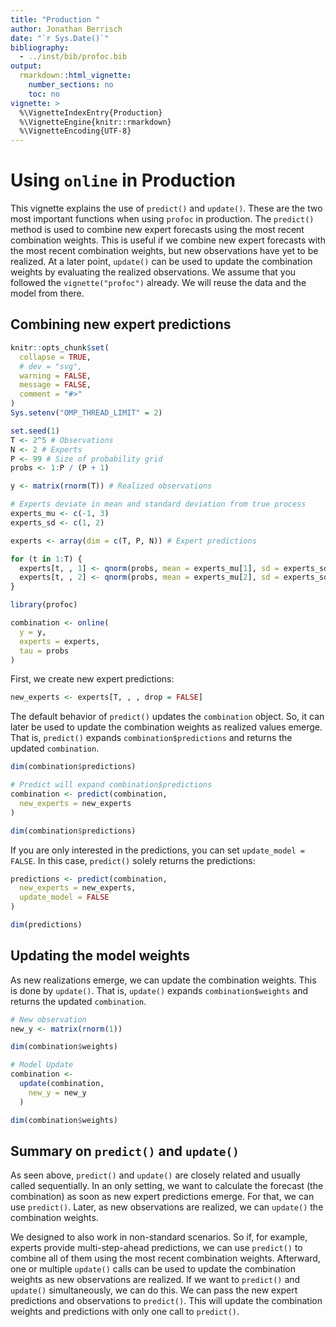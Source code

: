 ```yaml
---
title: "Production "
author: Jonathan Berrisch
date: "`r Sys.Date()`"
bibliography:
  - ../inst/bib/profoc.bib
output:
  rmarkdown::html_vignette:
    number_sections: no
    toc: no
vignette: >
  %\VignetteIndexEntry{Production}
  %\VignetteEngine{knitr::rmarkdown}
  %\VignetteEncoding{UTF-8}
---
```


# Using `online` in Production

This vignette explains the use of `predict()` and `update()`. These are the two most important functions when using `profoc` in production. The `predict()` method is used to combine new expert forecasts using the most recent combination weights. This is useful if we combine new expert forecasts with the most recent combination weights, but new observations have yet to be realized. At a later point, `update()` can be used to update the combination weights by evaluating the realized observations. We assume that you followed the `vignette("profoc")` already. We will reuse the data and the model from there.

## Combining new expert predictions

```r
knitr::opts_chunk$set(
  collapse = TRUE,
  # dev = "svg",
  warning = FALSE,
  message = FALSE,
  comment = "#>"
)
Sys.setenv("OMP_THREAD_LIMIT" = 2)

set.seed(1)
T <- 2^5 # Observations
N <- 2 # Experts
P <- 99 # Size of probability grid
probs <- 1:P / (P + 1)

y <- matrix(rnorm(T)) # Realized observations

# Experts deviate in mean and standard deviation from true process
experts_mu <- c(-1, 3)
experts_sd <- c(1, 2)

experts <- array(dim = c(T, P, N)) # Expert predictions

for (t in 1:T) {
  experts[t, , 1] <- qnorm(probs, mean = experts_mu[1], sd = experts_sd[1])
  experts[t, , 2] <- qnorm(probs, mean = experts_mu[2], sd = experts_sd[2])
}

library(profoc)

combination <- online(
  y = y,
  experts = experts,
  tau = probs
)
```


First, we create new expert predictions:

```r
new_experts <- experts[T, , , drop = FALSE]
```

The default behavior of `predict()` updates the `combination` object. So, it can later be used to update the combination weights as realized values emerge. That is, `predict()` expands `combination$predictions` and returns the updated `combination`. 


```r
dim(combination$predictions)

# Predict will expand combination$predictions
combination <- predict(combination,
  new_experts = new_experts
)

dim(combination$predictions)
```

If you are only interested in the predictions, you can set `update_model = FALSE`. In this case, `predict()` solely returns the predictions:
```r
predictions <- predict(combination,
  new_experts = new_experts,
  update_model = FALSE
)

dim(predictions)
```


## Updating the model weights

As new realizations emerge, we can update the combination weights. This is done by `update()`. That is, `update()` expands `combination$weights` and returns the updated `combination`. 

```r
# New observation
new_y <- matrix(rnorm(1))
```

```r
dim(combination$weights)

# Model Update
combination <-
  update(combination,
    new_y = new_y
  )

dim(combination$weights)
```

## Summary on `predict()` and `update()`

As seen above, `predict()` and `update()` are closely related and usually called sequentially. In an only setting, we want to calculate the forecast (the combination) as soon as new expert predictions emerge. For that, we can use `predict()`. Later, as new observations are realized, we can `update()` the combination weights. 

We designed to also work in non-standard scenarios. So if, for example, experts provide multi-step-ahead predictions, we can use `predict()` to combine all of them using the most recent combination weights. Afterward, one or multiple `update()` calls can be used to update the combination weights as new observations are realized. If we want to `predict()` and `update()` simultaneously, we can do this. We can pass the new expert predictions and observations to `predict()`. This will update the combination weights and predictions with only one call to `predict()`.